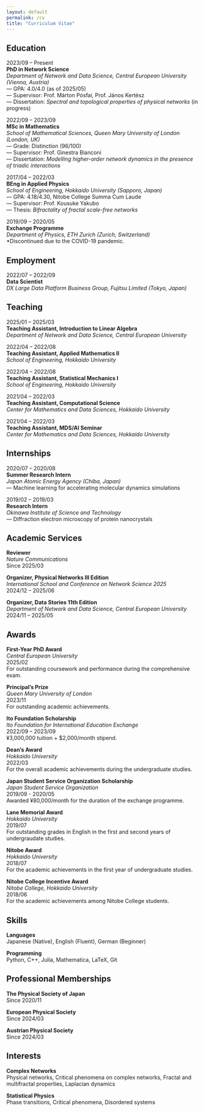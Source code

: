 ```yaml
---
layout: default
permalink: /cv
title: "Curriculum Vitae"
---
```


## Education

2023/09 – Present  
**PhD in Network Science**  
*Department of Network and Data Science, Central European University
(Vienna, Austria)*  
— GPA: 4.0/4.0 (as of 2025/05)  
— Supervisor: Prof. Márton Pósfai, Prof. János Kertész  
— Dissertation: *Spectral and topological properties of physical
networks* (in progress)

2022/09 – 2023/09  
**MSc in Mathematics**  
*School of Mathematical Sciences, Queen Mary University of London
(London, UK)*  
— Grade: Distinction (96/100)  
— Supervisor: Prof. Ginestra Bianconi  
— Dissertation: *Modelling higher-order network dynamics in the presence
of triadic interactions*

2017/04 – 2022/03  
**BEng in Applied Physics**  
*School of Engineering, Hokkaido University (Sapporo, Japan)*  
— GPA: 4.18/4.30, Nitobe College Summa Cum Laude  
— Supervisor: Prof. Kousuke Yakubo  
— Thesis: *Bifractality of fractal scale-free networks*

2019/09 – 2020/05  
**Exchange Programme**  
*Department of Physics, ETH Zurich (Zurich, Switzerland)*  
*Discontinued due to the COVID-19 pandemic.

## Employment

2022/07 – 2022/09  
**Data Scientist**  
*DX Large Data Platform Business Group, Fujitsu Limited (Tokyo, Japan)*

## Teaching

2025/01 – 2025/03  
**Teaching Assistant, Introduction to Linear Algebra**  
*Department of Network and Data Science, Central European University*

2022/04 – 2022/08  
**Teaching Assistant, Applied Mathematics II**  
*School of Engineering, Hokkaido University*

2022/04 – 2022/08  
**Teaching Assistant, Statistical Mechanics I**  
*School of Engineering, Hokkaido University*

2021/04 – 2022/03  
**Teaching Assistant, Computational Science**  
*Center for Mathematics and Data Sciences, Hokkaido University*

2021/04 – 2022/03  
**Teaching Assistant, MDS/AI Seminar**  
*Center for Mathematics and Data Sciences, Hokkaido University*

## Internships

2020/07 – 2020/08  
**Summer Research Intern**  
*Japan Atomic Energy Agency (Chiba, Japan)*  
— Machine learning for accelerating molecular dynamics simulations

2019/02 – 2019/03  
**Research Intern**  
*Okinawa Institute of Science and Technology*  
— Diffraction electron microscopy of protein nanocrystals

## Academic Services

**Reviewer**  
*Nature Communications*  
Since 2025/03

**Organizer, Physical Networks III Edition**  
*International School and Conference on Network Science 2025*  
2024/12 – 2025/06

**Organizer, Data Stories 11th Edition**  
*Department of Network and Data Science, Central European University*  
2024/11 – 2025/05

## Awards

**First-Year PhD Award**  
*Central European University*  
2025/02  
For outstanding coursework and performance during the comprehensive
exam.

**Principal’s Prize**  
*Queen Mary University of London*  
2023/11  
For outstanding academic achievements.

**Ito Foundation Scholarship**  
*Ito Foundation for International Education Exchange*  
2022/09 – 2023/09  
¥3,000,000 tuition + \$2,000/month stipend.

**Dean’s Award**  
*Hokkaido University*  
2022/03  
For the overall academic achievements during the undergraduate studies.

**Japan Student Service Organization Scholarship**  
*Japan Student Service Organization*  
2019/09 - 2020/05  
Awarded ¥80,000/month for the duration of the exchange programme.

**Lane Memorial Award**  
*Hokkaido University*  
2019/07  
For outstanding grades in English in the first and second years of
undergraudate studies.

**Nitobe Award**  
*Hokkaido University*  
2018/07  
For the academic achievements in the first year of undergraduate
studies.

**Nitobe College Incentive Award**  
*Nitobe College, Hokkaido University*  
2018/06  
For the academic achievements among Nitobe College students.

## Skills

**Languages**  
Japanese (Native), English (Fluent), German (Beginner)

**Programming**  
Python, C++, Julia, Mathematica, LaTeX, Git

## Professional Memberships

**The Physical Society of Japan**  
Since 2020/11

**European Physical Society**  
Since 2024/03

**Austrian Physical Society**  
Since 2024/03

## Interests

**Complex Networks**  
Physical networks, Critical phenomena on complex networks, Fractal and
multifractal properties, Laplacian dynamics

**Statistical Physics**  
Phase transitions, Critical phenomena, Disordered systems

